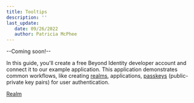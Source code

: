 ```yaml
---
title: Tooltips
description: ''  
last_update: 
   date: 09/26/2022
   author: Patricia McPhee
---
```


--Coming soon!--

<!-- passkey tooltip -->
[id1]: ## "A public and private key pair. The private key is generated and stored and never leaves the user’s devices’ hardware root of trust. The public key, on the other hand, is sent to the Beyond Identity cloud. All keys are cryptographically linked to the user and can be centrally managed using our APIs."

<!-- realm tooltip -->
[id2]: ## "A realm is a unique administrative domain within a tenant. Each realm contains a unique set of Directory, Policy, Event, Application, and Branding objects."

In this guide, you'll create a free Beyond Identity developer account and connect it to our example application. This application demonstrates common workflows, like creating [realms][id2], applications, [passkeys][id1] (public-private key pairs) for user authentication. 

<a href="#" data-tooltip="A realm is a unique administrative domain within a tenant. Each realm contains a unique set of Directory, Policy, Event, Application, and Branding objects.">Realm</a>